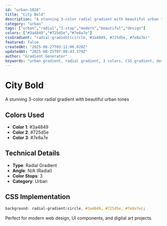 ```yaml
---
id: "urban-1026"
title: "City Bold"
description: "A stunning 3-color radial gradient with beautiful urban tones"
category: "urban"
tags: ["urban","radial","3-stop","modern","beautiful","design"]
colors: ["#3a4849","#725d5e","#7e8a7e"]
cssGradient: "radial-gradient(circle, #3a4849, #725d5e, #7e8a7e)"
featured: false
createdAt: "2025-06-27T03:12:06.020Z"
updatedAt: "2025-08-25T07:08:43.379Z"
author: "Gradient Generator"
keywords: "urban gradient, radial gradient, 3 colors, CSS gradient, design, #3a4849, #725d5e, #7e8a7e"
---
```


# City Bold

A stunning 3-color radial gradient with beautiful urban tones

## Colors Used
- **Color 1**: #3a4849
- **Color 2**: #725d5e
- **Color 3**: #7e8a7e

## Technical Details
- **Type**: Radial Gradient
- **Angle**: N/A (Radial)
- **Color Stops**: 3
- **Category**: Urban

## CSS Implementation
```css
background: radial-gradient(circle, #3a4849, #725d5e, #7e8a7e);
```

Perfect for modern web design, UI components, and digital art projects.
